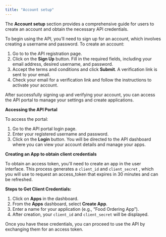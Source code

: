```yaml
---
title: "Account setup"
---
```


The **Account setup** section provides a comprehensive guide for users to create an account and obtain the necessary API credentials.

To begin using the API, you’ll need to sign up for an account, which involves
creating a username and password. To create an account:

1. Go to to the API registration page.
2. Click on the **Sign Up** button. Fill in the required fields, including your email address, desired username, and password.
3. Accept the terms and conditions and click **Submit**. A verification link is sent to your email.
4. Check your email for a verification link and follow the instructions to activate your account.

After successfully signing up and verifying your account, you can access the API portal to manage your settings and create applications.

**Accessing the API Portal** 

To access the portal:

1.  Go to the API portal login page.
2. Enter your registered username and password.
3. Click on the **Login** button. You will be directed to the API dashboard where you can view your account details and manage your apps.

**Creating an App to obtain client credentials**

To obtain an access token, you'll need to create an app in the user interface. This
process generates a `client_id` and `client_secret` , which you will use to request an access_token that expires in 30 minutes and can be refreshed.

**Steps to Get Client Credentials:**

1.  Click on **Apps** in the dashboard.
2. From the **Apps** dashboard, select **Create App**.
3. Enter a name for your application (e.g., “Food Ordering Appˮ).
4. After creation, your `client_id` and `client_secret` will be displayed.

Once you have these credentials, you can proceed to use the API by exchanging
them for an access token.